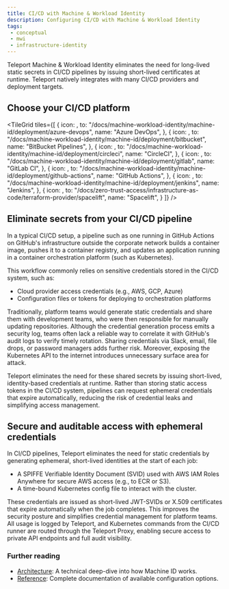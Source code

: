 ```yaml
---
title: CI/CD with Machine & Workload Identity
description: Configuring CI/CD with Machine & Workload Identity
tags:
 - conceptual
 - mwi
 - infrastructure-identity
---
```


Teleport Machine & Workload Identity eliminates the need for long-lived static secrets in CI/CD pipelines by issuing short-lived 
certificates at runtime. Teleport natively integrates with many CI/CD providers and deployment targets.

## Choose your CI/CD platform

<TileGrid
  tiles={[
    {
      icon: <Icon name="azureDevops" size="xl" />,
      to: "/docs/machine-workload-identity/machine-id/deployment/azure-devops",
      name: "Azure DevOps",
    },
    {
      icon: <Icon name="bitbucket" size="xl" />,
      to: "/docs/machine-workload-identity/machine-id/deployment/bitbucket",
      name: "BitBucket Pipelines",
    },
    {
      icon: <Icon name="circleci" size="xl" />,
      to: "/docs/machine-workload-identity/machine-id/deployment/circleci",
      name: "CircleCI",
    },
    {
      icon: <Icon name="gitlab" size="xl" />,
      to: "/docs/machine-workload-identity/machine-id/deployment/gitlab",
      name: "GitLab CI",
    },
    {
      icon: <Icon name="githubActions" size="xl" />,
      to: "/docs/machine-workload-identity/machine-id/deployment/github-actions",
      name: "GitHub Actions",
    },
    {
      icon: <Icon name="jenkins" size="xl" />,
      to: "/docs/machine-workload-identity/machine-id/deployment/jenkins",
      name: "Jenkins",
    },
    {
      icon: <Icon name="spacelift" size="xl" />,
      to: "/docs/zero-trust-access/infrastructure-as-code/terraform-provider/spacelift",
      name: "Spacelift",
    }
  ]}
/>

## Eliminate secrets from your CI/CD pipeline

In a typical CI/CD setup, a pipeline such as one running in GitHub Actions on GitHub's infrastructure outside the corporate network builds a 
container image, pushes it to a container registry, and updates an application running in a container orchestration platform (such as Kubernetes).

This workflow commonly relies on sensitive credentials stored in the CI/CD system, such as:

- Cloud provider access credentials (e.g., AWS, GCP, Azure)
- Configuration files or tokens for deploying to orchestration platforms

Traditionally, platform teams would generate static credentials and share them with development teams, who were then responsible for manually updating 
repositories. Although the credential generation process emits a security log, teams often lack a reliable way to correlate it with GitHub's audit logs 
to verify timely rotation. Sharing credentials via Slack, email, file drops, or password managers adds further risk. Moreover, exposing the Kubernetes API 
to the internet introduces unnecessary surface area for attack.

Teleport eliminates the need for these shared secrets by issuing short-lived, identity-based credentials at runtime. Rather than storing static access tokens in the CI/CD 
system, pipelines can request ephemeral credentials that expire automatically, reducing the risk of credential leaks and simplifying access management.

## Secure and auditable access with ephemeral credentials

In CI/CD pipelines, Teleport eliminates the need for static credentials by generating ephemeral, short-lived identities at the start of each job:

- A SPIFFE Verifiable Identity Document (SVID) used with AWS IAM Roles Anywhere for secure AWS access (e.g., to ECR or S3).
- A time-bound Kubernetes config file to interact with the cluster.

These credentials are issued as short-lived JWT-SVIDs or X.509 certificates that expire automatically when the job completes. 
This improves the security posture and simplifies credential management for platform teams. All usage is logged by Teleport, 
and Kubernetes commands from the CI/CD runner are routed through the Teleport Proxy, enabling secure access to private 
API endpoints and full audit visibility.

### Further reading

- [Architecture](../reference/architecture/machine-id-architecture.mdx): A technical deep-dive into how Machine ID
  works.
- [Reference](../reference/machine-workload-identity/machine-id/machine-id.mdx): Complete documentation of available
  configuration options.
